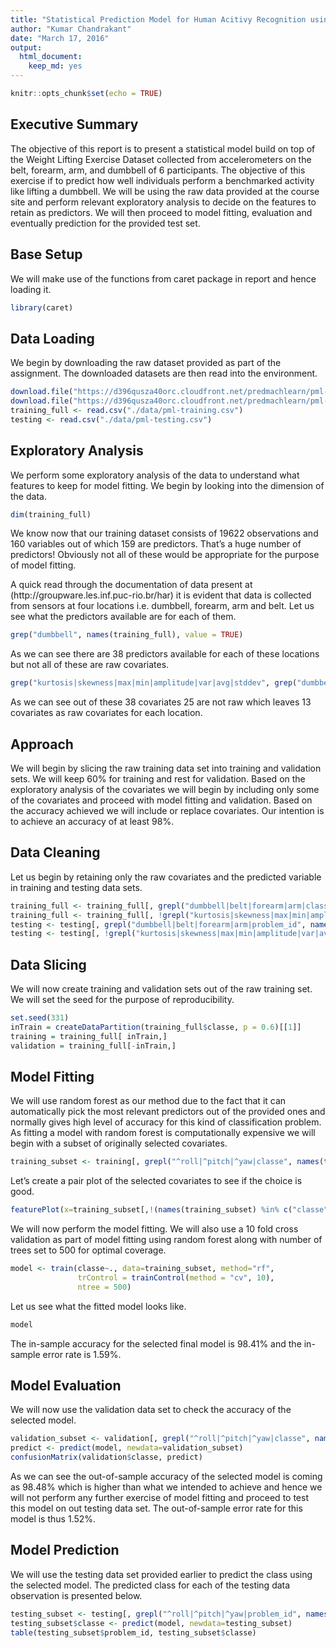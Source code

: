 ```yaml
---
title: "Statistical Prediction Model for Human Acitivy Recognition using Weight Lifting Exercise Dataset"
author: "Kumar Chandrakant"
date: "March 17, 2016"
output: 
  html_document: 
    keep_md: yes
---
```

```r
knitr::opts_chunk$set(echo = TRUE)
```

## Executive Summary
The objective of this report is to present a statistical model build on top of the Weight Lifting Exercise Dataset collected from accelerometers on the belt, forearm, arm, and dumbbell of 6 participants. The objective of this exercise if to predict how well individuals perform a benchmarked activity like lifting a dumbbell. We will be using the raw data provided at the course site and perform relevant exploratory analysis to decide on the features to retain as predictors. We will then proceed to model fitting, evaluation and eventually prediction for the provided test set.

## Base Setup
We will make use of the functions from caret package in report and hence loading it.
```r
library(caret)
```

## Data Loading
We begin by downloading the raw dataset provided as part of the assignment. The downloaded datasets are then read into the environment.
```r
download.file("https://d396qusza40orc.cloudfront.net/predmachlearn/pml-training.csv", "./data/pml-training.csv")
download.file("https://d396qusza40orc.cloudfront.net/predmachlearn/pml-testing.csv", "./data/pml-testing.csv")
training_full <- read.csv("./data/pml-training.csv")
testing <- read.csv("./data/pml-testing.csv")
```

## Exploratory Analysis
We perform some exploratory analysis of the data to understand what features to keep for model fitting. We begin by looking into the dimension of the data.
```r
dim(training_full)
```
We know now that our training dataset consists of 19622 observations and 160 variables out of which 159 are predictors. That’s a huge number of predictors! Obviously not all of these would be appropriate for the purpose of model fitting.

A quick read through the documentation of data present at (http://groupware.les.inf.puc-rio.br/har) it is evident that data is collected from sensors at four locations i.e. dumbbell, forearm, arm and belt. Let us see what the predictors available are for each of them.
```r
grep("dumbbell", names(training_full), value = TRUE)
```
As we can see there are 38 predictors available for each of these locations but not all of these are raw covariates.
```r
grep("kurtosis|skewness|max|min|amplitude|var|avg|stddev", grep("dumbbell", names(training_full), value = TRUE), value = TRUE)
```
As we can see out of these 38 covariates 25 are not raw which leaves 13 covariates as raw covariates for each location.

## Approach
We will begin by slicing the raw training data set into training and validation sets. We will keep 60% for training and rest for validation. Based on the exploratory analysis of the covariates we will begin by including only some of the covariates and proceed with model fitting and validation. Based on the accuracy achieved we will include or replace covariates. Our intention is to achieve an accuracy of at least 98%.

## Data Cleaning
Let us begin by retaining only the raw covariates and the predicted variable in training and testing data sets.
```r
training_full <- training_full[, grepl("dumbbell|belt|forearm|arm|classe", names(training_full))]
training_full <- training_full[, !grepl("kurtosis|skewness|max|min|amplitude|var|avg|stddev", names(training_full))]
testing <- testing[, grepl("dumbbell|belt|forearm|arm|problem_id", names(testing))]
testing <- testing[, !grepl("kurtosis|skewness|max|min|amplitude|var|avg|stddev", names(testing))]
```

## Data Slicing
We will now create training and validation sets out of the raw training set. We will set the seed for the purpose of reproducibility.
```r
set.seed(331)
inTrain = createDataPartition(training_full$classe, p = 0.6)[[1]]
training = training_full[ inTrain,]
validation = training_full[-inTrain,]
```

## Model Fitting
We will use random forest as our method due to the fact that it can automatically pick the most relevant predictors out of the provided ones and normally gives high level of accuracy for this kind of classification problem. As fitting a model with random forest is computationally expensive we will begin with a subset of originally selected covariates.
```r
training_subset <- training[, grepl("^roll|^pitch|^yaw|classe", names(training))]
```

Let’s create a pair plot of the selected covariates to see if the choice is good.
```r
featurePlot(x=training_subset[,!(names(training_subset) %in% c("classe"))], y=training_subset$classe, plot="pairs")
```

We will now perform the model fitting. We will also use a 10 fold cross validation as part of model fitting using random forest along with number of trees set to 500 for optimal coverage.
```r
model <- train(classe~., data=training_subset, method="rf", 
               trControl = trainControl(method = "cv", 10), 
               ntree = 500)
```
Let us see what the fitted model looks like.
```r
model
```
The in-sample accuracy for the selected final model is 98.41% and the in-sample error rate is 1.59%.

## Model Evaluation
We will now use the validation data set to check the accuracy of the selected model.
```r
validation_subset <- validation[, grepl("^roll|^pitch|^yaw|classe", names(validation))]
predict <- predict(model, newdata=validation_subset)
confusionMatrix(validation$classe, predict)
```
As we can see the out-of-sample accuracy of the selected model is coming as 98.48% which is higher than what we intended to achieve and hence we will not perform any further exercise of model fitting and proceed to test this model on out testing data set. The out-of-sample error rate for this model is thus 1.52%.

## Model Prediction
We will use the testing data set provided earlier to predict the class using the selected model. The predicted class for each of the testing data observation is presented below.
```r
testing_subset <- testing[, grepl("^roll|^pitch|^yaw|problem_id", names(testing))]
testing_subset$classe <- predict(model, newdata=testing_subset)
table(testing_subset$problem_id, testing_subset$classe)
```
